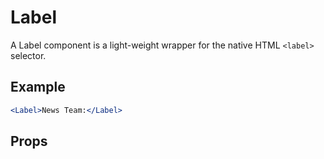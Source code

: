 
<Meta title="🛠 Utilities/Label" />

# Label

A Label component is a light-weight wrapper for the native HTML `<label>` selector.

## Example

```jsx
<Label>News Team:</Label>
```

## Props

<Props of={Label} />
